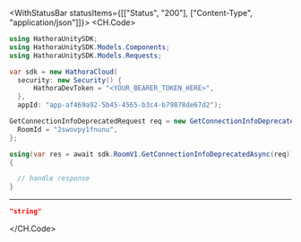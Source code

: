 

<WithStatusBar statusItems={[["Status", "200"], ["Content-Type", "application/json"]]}>
  <CH.Code>
  ```csharp GetConnectionInfoDeprecated.cs
  using HathoraUnitySDK;
using HathoraUnitySDK.Models.Components;
using HathoraUnitySDK.Models.Requests;

var sdk = new HathoraCloud(
    security: new Security() {
        HathoraDevToken = "<YOUR_BEARER_TOKEN_HERE>",
    },
    appId: "app-af469a92-5b45-4565-b3c4-b79878de67d2");

GetConnectionInfoDeprecatedRequest req = new GetConnectionInfoDeprecatedRequest() {
    RoomId = "2swovpy1fnunu",
};

using(var res = await sdk.RoomV1.GetConnectionInfoDeprecatedAsync(req))
{

    // handle response
}
  ```
  ---

  ```json Example Response
  "string"
  ```
  </CH.Code>
</WithStatusBar>
